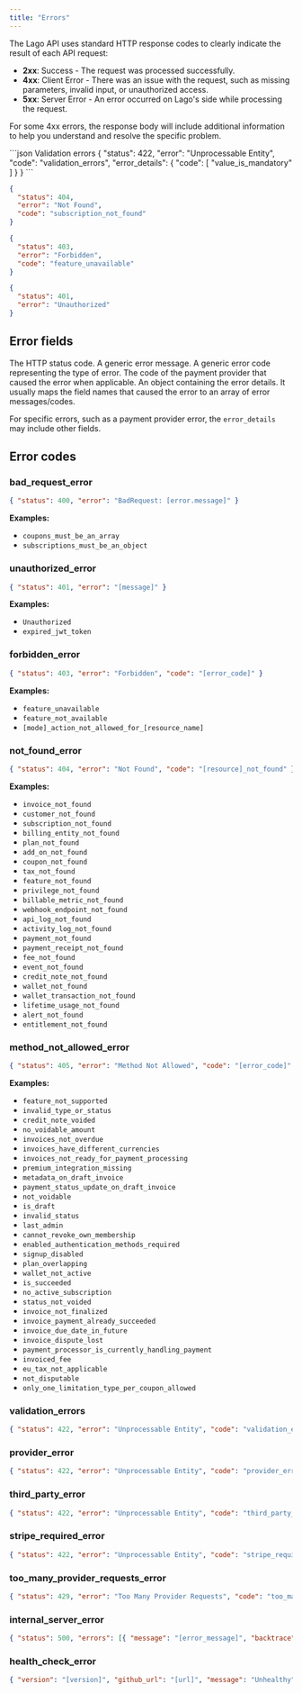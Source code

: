 ```yaml
---
title: "Errors"
---
```


The Lago API uses standard HTTP response codes to clearly indicate the result of each API request:

- **2xx**: Success - The request was processed successfully.
- **4xx**: Client Error - There was an issue with the request, such as missing parameters, invalid input, or unauthorized access.
- **5xx**: Server Error - An error occurred on Lago's side while processing the request.

For some 4xx errors, the response body will include additional information to help you understand and resolve the specific problem.

<ResponseExample >
  ```json Validation errors
  {
    "status": 422,
    "error": "Unprocessable Entity",
    "code": "validation_errors",
    "error_details": {
      "code": [
        "value_is_mandatory"
      ]
    }
  }
  ```

  ```json Not found
  {
    "status": 404,
    "error": "Not Found",
    "code": "subscription_not_found"
  }
  ```

  ```json Forbidden
  {
    "status": 403,
    "error": "Forbidden",
    "code": "feature_unavailable"
  }
  ```

  ```json Unauthorized
  {
    "status": 401,
    "error": "Unauthorized"
  }
  ```
</ResponseExample>


## Error fields

<ResponseField name="status" type="number" required>
  The HTTP status code.
</ResponseField>

<ResponseField name="error" type="string" required>
  A generic error message.
</ResponseField>

<ResponseField name="code" type="string">
  A generic error code representing the type of error.
</ResponseField>

<ResponseField name="provider.code" type="string" >
  The code of the payment provider that caused the error when applicable.
</ResponseField>

<ResponseField name="error_details" type="object" >
  An object containing the error details. It usually maps the field names that caused the error to an array of
  error messages/codes.

  For specific errors, such as a payment provider error, the `error_details` may include other fields.
</ResponseField>

## Error codes

### bad_request_error
```json
{ "status": 400, "error": "BadRequest: [error.message]" }
```
**Examples:**
- `coupons_must_be_an_array`
- `subscriptions_must_be_an_object`

### unauthorized_error
```json
{ "status": 401, "error": "[message]" }
```
**Examples:**
- `Unauthorized`
- `expired_jwt_token`

### forbidden_error
```json
{ "status": 403, "error": "Forbidden", "code": "[error_code]" }
```
**Examples:**
- `feature_unavailable`
- `feature_not_available`
- `[mode]_action_not_allowed_for_[resource_name]`

### not_found_error
```json
{ "status": 404, "error": "Not Found", "code": "[resource]_not_found" }
```
**Examples:**
- `invoice_not_found`
- `customer_not_found`
- `subscription_not_found`
- `billing_entity_not_found`
- `plan_not_found`
- `add_on_not_found`
- `coupon_not_found`
- `tax_not_found`
- `feature_not_found`
- `privilege_not_found`
- `billable_metric_not_found`
- `webhook_endpoint_not_found`
- `api_log_not_found`
- `activity_log_not_found`
- `payment_not_found`
- `payment_receipt_not_found`
- `fee_not_found`
- `event_not_found`
- `credit_note_not_found`
- `wallet_not_found`
- `wallet_transaction_not_found`
- `lifetime_usage_not_found`
- `alert_not_found`
- `entitlement_not_found`

### method_not_allowed_error
```json
{ "status": 405, "error": "Method Not Allowed", "code": "[error_code]" }
```

**Examples:**
- `feature_not_supported`
- `invalid_type_or_status`
- `credit_note_voided`
- `no_voidable_amount`
- `invoices_not_overdue`
- `invoices_have_different_currencies`
- `invoices_not_ready_for_payment_processing`
- `premium_integration_missing`
- `metadata_on_draft_invoice`
- `payment_status_update_on_draft_invoice`
- `not_voidable`
- `is_draft`
- `invalid_status`
- `last_admin`
- `cannot_revoke_own_membership`
- `enabled_authentication_methods_required`
- `signup_disabled`
- `plan_overlapping`
- `wallet_not_active`
- `is_succeeded`
- `no_active_subscription`
- `status_not_voided`
- `invoice_not_finalized`
- `invoice_payment_already_succeeded`
- `invoice_due_date_in_future`
- `invoice_dispute_lost`
- `payment_processor_is_currently_handling_payment`
- `invoiced_fee`
- `eu_tax_not_applicable`
- `not_disputable`
- `only_one_limitation_type_per_coupon_allowed`

### validation_errors
```json
{ "status": 422, "error": "Unprocessable Entity", "code": "validation_errors", "error_details": [validation_errors] }
```

### provider_error
```json
{ "status": 422, "error": "Unprocessable Entity", "code": "provider_error", "provider": { "code": "[provider_code]" }, "error_details": [serialized_error] }
```

### third_party_error
```json
{ "status": 422, "error": "Unprocessable Entity", "code": "third_party_error", "error_details": { "third_party": "[third_party]", "thirdparty_error": "[error_message]" } }
```

### stripe_required_error
```json
{ "status": 422, "error": "Unprocessable Entity", "code": "stripe_required", "message": "Only Stripe is supported for authorization" }
```

### too_many_provider_requests_error
```json
{ "status": 429, "error": "Too Many Provider Requests", "code": "too_many_provider_requests", "error_details": { "provider_name": "[provider_name]", "message": "[message]" } }
```

### internal_server_error
```json
{ "status": 500, "errors": [{ "message": "[error_message]", "backtrace": [backtrace] }], "data": {} }
```

### health_check_error
```json
{ "version": "[version]", "github_url": "[url]", "message": "Unhealthy", "details": "[error_message]" }
```